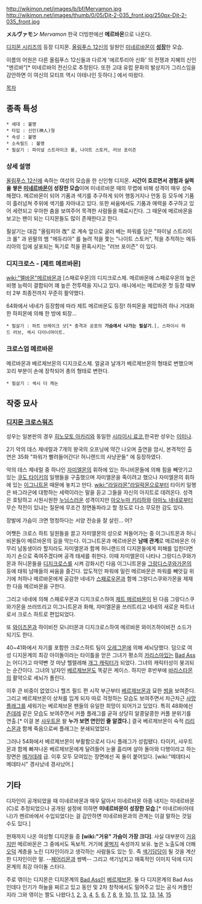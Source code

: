 http://wikimon.net/images/b/bf/Mervamon.jpg 
http://wikimon.net/images/thumb/0/05/Djt-2-035_front.jpg/250px-Djt-2-035_front.jpg


'''メルヴァモン''' ''Mervamon''
한국 더빙판에선 '''메르바몬'''으로 나온다.

[[디지몬 시리즈]]의 등장 디지몬. [[올림푸스 12신]]의 일원인 [[미네르바몬]]이 '''[[성장]]'''한 모습.

이름의 어원은 다른 올림푸스 12신들과 다르게 '에르투리아 신화' 의 전쟁과 지혜의 신인 "멘르바"[* 미네르바의 전신으로 추정된다. 또한 고대 유럽 문화의 발상지가 그리스임을 감안하면 이 여신의 모티프 역시 아테나인 듯하다.] 에서 따왔다.

[[목차]]

== 종족 특성 ==
 * 세대 : 불명
 * 타입 : 신인(神人)형
 * 속성 : 불명
 * 소속필드 : 불명
 * 필살기 : 파이널 스트라이크 롤, 나이트 스토커, 러브 포이즌


=== 상세 설명 ===
[[올림푸스 12신]]에 속하는 여성의 모습을 한 신인형 디지몬. '''시간이 흐르면서 경험과 실력을 쌓은 [[미네르바몬]]이 성장한 모습'''이며 미네르바몬 때의 무렵에 비해 성격이 매우 성숙해졌다. 메르바몬이 되어 기품과 색기를 추구하게 되어 행동거지나 언동 등 모두에 기품이 흘러넘쳐 주위에 색기를 자아내고 있다. 또한 싸움에서도 기품과 매력을 추구하고 있어 세련되고 우아한 춤을 보여주어 목격한 사람들을 매료시킨다. 그 때문에 메르바몬을 보고는 팬이 되는 디지몬들도 많이 존재한다고 한다.

필살기는 대검 "올림피아 改" 로 계속 앞으로 굴러 베는 파워를 담은 "파이널 스트라이크 롤" 과 왼팔의 뱀 "메듀리아" 를 늘려 적을 쫓는 "나이트 스토커", 적을 추적하는 메듀리아의 입에 살포되는 독기로 적을 환혹시키는 "러브 포이즌" 이 있다.

=== 디지크로스 - [제트 메르바몬] ===

[[wiki:"멜바몬"메르바몬]]과 [스패로우몬]의 디지크로스체. 메르바몬에 스패로우몬의 높은 비행 능력이 결합되어 꽤 높은 전투력을 지니고 있다. 애니에서는 메르바몬 첫 등장 때부터 2부 최종전까지 꾸준히 활약했다.

64화에서 네네가 등장함에 따라 제트 메르바몬도 등장! 하피몬을 제압하려 하나 거대화한 하피몬에 의해 한 방에 퇴장...

 * 필살기 : 하트 브레이크 샷[* 충격과 공포의 '''가슴에서 나가는 필살기'''.], 스파이시 하드 러브, 섹시 다이너마이트. 

=== 크로스업 메르바몬 ===
메르바몬과 베르제브몬의 디지크로스체. 얼굴과 날개가 베르제브몬의 형태로 변했으며 꼬리 부분이 손에 장착되어 총의 형태로 변한다.

 * 필살기 : 섹시 더 캐논

== 작중 묘사 ==

=== [[디지몬 크로스워즈]] ===

성우는 일본판의 경우 [[히노모토 아카리]]와 동일한 [[시라이시 료코]],한국판 성우는 [[이미나]]. 

2기 악의 데스 제네럴과 7개의 왕국의 오프닝에 약간 나오며 출연을 암시, 본격적인 출연은 35화 "파워가 빨려들어간다! 허니랜드의 사냥꾼들" 에 등장하였다. 

악의 데스 제네럴 중 하나인 [[자미엘몬]]의 휘하에 있는 하니비몬들에 의해 힘을 빼앗기고 있는 [[쿠도 타이키]]의 일행들을 구출했으며 자미엘몬을 죽이려고 했으나 자미엘몬의 휘하에 있는 [[이그니트몬]] 때문에 놓치고 만다. [[wiki:"라일라몬"라일락몬]]으로부터 타이키 일행은 바그라군에 대항하는 세력이라는 말을 듣고 그들을 자신의 아지트로 데려온다. 성격은 호탕하고 시원시원한 [[누님]]스러운 성격이지만 [[아오누마 키리하]]와 [[아마노 네네]]로부터 무슨 작전이 있냐는 질문에 무조건 정면돌파라고 할 정도로 다소 무모한 감도 있다.

장발에 가슴이 크면 멍청하다는 서양 전승을 잘 살린... 어?

어쨋든 크로스 하트 일원들을 끌고 자미엘몬의 성으로 쳐들어가는 중 이그니트몬과 허니비몬들이 메르바몬의 길을 막는다. 이그니트몬과 메르바몬은 '''남매 관계'''로 메르바몬은 아무리 남동생이라 할지라도 자미엘몬과 함께 허니랜드의 디지몬들에게 피해를 입힌다면 자기 손으로 죽여주겠다며 공격 태세를 취한다. 이때 자미엘몬이 나타나 그랑디스쿠와가몬과 허니몬들을 [[디지크로스]]를 시켜 강화시킨 다음 이그니트몬을 [[그랑디스쿠와가몬]]의 등에 태워 남매들의 싸움을 즐긴다. 압도적인 파워에 밀린 메르바몬은 파워를 빼앗길 위기에 처하나 메르바몬에게 공감한 네네가 [[스패로우몬]]과 함께 그랑디스쿠와가몬을 제재한 다음 메르바몬을 구한다. 

그리고 네네에 의해 스패로우몬과 디지크로스하여 [[제트 메르바몬]]이 된 다음 그랑디스쿠와가몬을 쓰러뜨리고 이그니트몬과 화해, 자미엘몬을 쓰러트리고 네네의 새로운 파트너로서 크로스 하트로 편입되었다.

또 [[와이즈몬]]과 하이비전 모니터몬과 디지크로스하여 메르바몬 와이즈하이비전 소드가 되기도 한다.

40~41화에서 자기를 포함한 크로스하트 팀이 [[오레그몬]]에 의해 세뇌당했다. 덤으로 여성 디지몬계의 최강 아이돌이라는 타이틀을 얻은 그녀가 평소의 [[카리스마]]있는 [[Bad Ass]]는 어디가고 마약빤 것 마냥 헬렐레해 [[개그 캐릭터]]가 되었다. 그녀의 캐릭터성이 붕괴되는 순간이다. 그녀의 남자인 [[베르제브몬]]도 똑같은 케이스. 하지만 후반부에 [[바리스타몬]]의 활약으로 세뇌가 풀린다.

이후 큰 비중이 없었으나 헬즈 필드 편 시작 부근부터 [[베르제브몬]]과 묘한 [[썸]]을 보여준다. 그리고 베르제브몬이 상처를 입게 되자 따로 걱정하는 모습도 보여주면서 차근차근 [[사망 플래그]]를 세워가는 베르제브몬 팬들의 유일한 희망이 되어가고 있었다. 특히 48화에선 [[츤데레]] 같은 모습도 보여주면서 커플 플래그를 굳혀 상당히 알콩달콩한 커플 분위기를 연출.[* 이걸 본 [[샤우트몬]] 왈 '''누가 보면 연인인 줄 알겠다.'''] 결국 베르제브몬이 숙적 [[리리스몬]]과 함께 죽음으로써 플래그는 분쇄되었었다.

그러나 54화에서 베르제브몬이 부활함으로서 다시 플래그가 성립됐다. 타이키, 샤우트몬과 함께 빠져나온 베르제브몬에게 달려들어 눈물 흘리며 살아 돌아와 다행이라고 하는 장면은 [[메가데레]] 급. 이후 모두 모여있는 장면에선 꼭 둘이 붙어있다. [wiki:"메데타시 메데타시" 경사났네 경사났어.]

== 기타 ==
디자인이 공개되었을 때 미네르바몬과 매우 닮아서 미네르바몬 아종 내지는 미네르바몬(C)로 추정되었으나 공개된 설정에 의하면 '''미네르바몬이 성장한 모습'''.[* 미네르바(아테나)가 멘르바에서 수입되었다는 걸 감안하면 미네르바몬과의 관계는 이걸 말하는 것일 수도 있다.]

현재까지 나온 여성형 디지몬들 중 '''[wiki:"거유" 가슴이 가장 크다]'''. 사실 대부분이 [[거유]]지만 메르바몬은 그 중에서도 독보적. 거기에 [[꿀벅지]] 속성까지 보유. 높은 노출도에 더해 [[오덕]] 계층을 노린 디자인이라고 생각하는 사람들도 있는 듯. 즉 [[색기담당]]이 될 것을 계산한 디자인이란 말. --[[페어리몬]]과 쌍벽-- 그리고 색기넘치고 매혹적인 이미지 덕에 디지몬계의 최강 아이돌 스타다.

주로 엮이는 디지몬은 디지몬계의 [[Bad Ass]]인 [[베르제브몬]]. 둘 다 디지몬계의 Bad Ass인데다 인기가 하늘을 찌르고 있고 동인 및 2차 창작에서도 밀어주고 있는 공식 커플인지라 그와 엮이는 짤도 나왔다.[http://www.pixiv.net/member_illust.php?mode=medium&illust_id=42696761 1], [http://www.pixiv.net/member_illust.php?mode=medium&illust_id=25545966 2], [http://www.pixiv.net/member_illust.php?mode=medium&illust_id=24188484 3], [http://www.pixiv.net/member_illust.php?mode=medium&illust_id=22361483 4], [http://www.pixiv.net/member_illust.php?mode=medium&illust_id=22963258 5], [http://www.pixiv.net/member_illust.php?mode=medium&illust_id=18782638 6], [http://www.pixiv.net/member_illust.php?mode=medium&illust_id=22222930 7], [http://www.pixiv.net/member_illust.php?mode=medium&illust_id=22005549 8], [http://www.pixiv.net/member_illust.php?mode=medium&illust_id=22005478 9], [http://www.pixiv.net/member_illust.php?mode=medium&illust_id=21997660 10], [http://www.pixiv.net/member_illust.php?mode=medium&illust_id=21987046 11], [http://www.pixiv.net/member_illust.php?mode=medium&illust_id=21697589 12], [http://www.pixiv.net/member_illust.php?mode=medium&illust_id=21069929 13], [http://www.pixiv.net/member_illust.php?mode=medium&illust_id=20944706 14], [http://www.pixiv.net/member_illust.php?mode=medium&illust_id=20712840 15]
